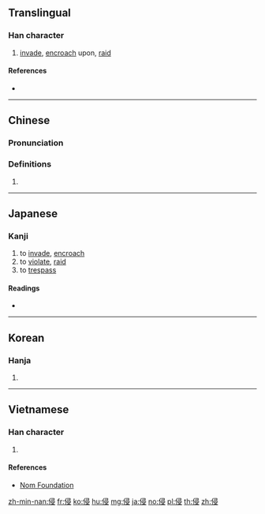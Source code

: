 ==Translingual==

===Han character===
{{Han char|rn=9|rad=人|as=07|sn=9|four=27247|canj=OSME|ids=⿰亻𠬶}}

# [[invade]], [[encroach]] upon, [[raid]]

====References====
* {{Han ref|kx=0103.190|dkj=00646|dj=0218.300|hdz=10166.120|uh=4FB5|ud=20405|bh=AB49|bd=43849}}

----

==Chinese==
{{zh-forms}}

===Pronunciation===
{{zh-pron
|m=qīn
|c=cam1
|h=pfs=
|md=
|mn=chhim
|w=
|mc=y
|oc=y
|cat=
}}

===Definitions===
{{zh-hanzi}}

# {{rfdef|lang=zh}}

----

==Japanese==

===Kanji===
{{ja-kanji|grade=c|rs=人07}}

# to [[invade]], [[encroach]]
# to [[violate]], [[raid]]
# to [[trespass]]

====Readings====
* {{ja-readings|on=[[しん]] (shin)|kun=[[おかす]] (okasu)}}

----

==Korean==

===Hanja===
{{ko-hanja|hangeul=침|rv=chim|mr=ch'im}}

# {{defn|lang=ko|sort=人07}}

----

==Vietnamese==

===Han character===
{{vi-hantu|[[xâm]], [[xăm]], [[xơm]]|rs=人07}}

# {{defn|lang=vi}}

====References====
* [http://nomfoundation.org/common/nom_details.php?codepoint=4fb5 Nom Foundation]

[[zh-min-nan:侵]]
[[fr:侵]]
[[ko:侵]]
[[hu:侵]]
[[mg:侵]]
[[ja:侵]]
[[no:侵]]
[[pl:侵]]
[[th:侵]]
[[zh:侵]]